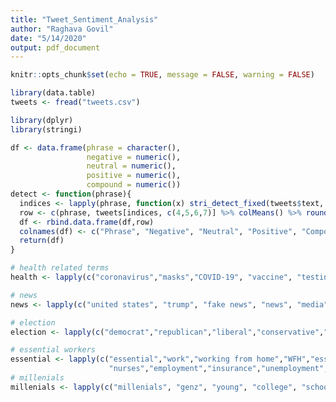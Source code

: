 ```yaml
---
title: "Tweet_Sentiment_Analysis"
author: "Raghava Govil"
date: "5/14/2020"
output: pdf_document
---
```


```r
knitr::opts_chunk$set(echo = TRUE, message = FALSE, warning = FALSE)
```

```r
library(data.table)
tweets <- fread("tweets.csv")
```

```r
library(dplyr)
library(stringi)
```

```r
df <- data.frame(phrase = character(), 
                 negative = numeric(),
                 neutral = numeric(),
                 positive = numeric(),
                 compound = numeric())
detect <- function(phrase){
  indices <- lapply(phrase, function(x) stri_detect_fixed(tweets$text, x, case_insensitive =TRUE)) %>% unlist()
  row <- c(phrase, tweets[indices, c(4,5,6,7)] %>% colMeans() %>% round(3)) 
  df <- rbind.data.frame(df,row)
  colnames(df) <- c("Phrase", "Negative", "Neutral", "Positive", "Compound")
  return(df)
}

```


```r
# health related terms
health <- lapply(c("coronavirus","masks","COVID-19", "vaccine", "testing", "quarantine","lockdown"), detect) %>% rbindlist()

# news
news <- lapply(c("united states", "trump", "fake news", "news", "media","hoax"), detect) %>% rbindlist()

# election
election <- lapply(c("democrat","republican","liberal","conservative","trump","biden","election"), detect) %>% rbindlist()

# essential workers 
essential <- lapply(c("essential","work","working from home","WFH","essential worker",
                      "nurses","employment","insurance","unemployment","jobs","stay at home"), detect) %>% rbindlist()
# millenials
millenials <- lapply(c("millenials", "genz", "young", "college", "school"), detect) %>% rbindlist()
```

